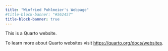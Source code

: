 ```yaml
---
title: "Winfried Pohlmeier's Webpage"
#title-block-banner: "#562457"
title-block-banner: true
---
```


This is a Quarto website.

To learn more about Quarto websites visit <https://quarto.org/docs/websites>.

```         
```

